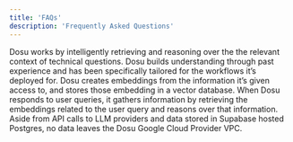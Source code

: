 ```yaml
---
title: 'FAQs'
description: 'Frequently Asked Questions'
---
```


<Accordion title="How does Dosu work?">
  Dosu works by intelligently retrieving and reasoning over the the relevant context of technical questions. Dosu builds understanding through past experience and has been specifically tailored for the workflows it’s deployed for.
</Accordion>

<Accordion title="How does data flow through Dosu?">
  Dosu creates embeddings from the information it’s given access to, and stores those embedding in a vector database. When Dosu responds to user queries, it gathers information by retrieving the embeddings related to the user query and reasons over that information. Aside from API calls to LLM providers and data stored in Supabase hosted Postgres, no data leaves the Dosu Google Cloud Provider VPC.
</Accordion>